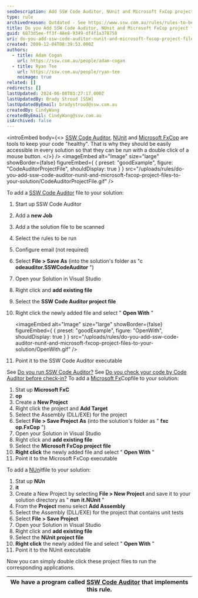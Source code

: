 ```yaml
---
seoDescription: Add SSW Code Auditor, NUnit and Microsoft FxCop project files to your solution for effortless code auditing.
type: rule
archivedreason: Outdated - See https://www.ssw.com.au/rules/rules-to-better-unit-tests/
title: Do you Add SSW Code Auditor, NUnit and Microsoft FxCop project files to your Solution
guid: 6873d5ee-ff3f-48e8-9349-df4f1a378750
uri: do-you-add-ssw-code-auditor-nunit-and-microsoft-fxcop-project-files-to-your-solution
created: 2009-12-04T08:39:53.000Z
authors:
  - title: Adam Cogan
    url: https://ssw.com.au/people/adam-cogan
  - title: Ryan Tee
    url: https://ssw.com.au/people/ryan-tee
    noimage: true
related: []
redirects: []
lastUpdated: 2024-06-08T03:27:17.000Z
lastUpdatedBy: Brady Stroud [SSW]
lastUpdatedByEmail: bradystroud@ssw.com.au
createdBy: CindyWang
createdByEmail: CindyWang@ssw.com.au
isArchived: false
---
```


<introEmbed
  body={<>
[SSW Code Auditor](http://www.ssw.com.au/ssw/CodeAuditor/Default.aspx), [NUnit](http://www.ssw.com.au/ssw/Standards/DeveloperGeneral/netTools.aspx#NUnit) and [Microsoft FxCop](http://www.ssw.com.au/ssw/Standards/DeveloperGeneral/netTools.aspx#FxCop) are tools to keep your code "healthy". That is why they should be easily accessible in every solution so that they can be run with a double click of a mouse button.
  </>}
/>
<imageEmbed
  alt="Image"
  size="large"
  showBorder={false}
  figureEmbed={ {
    preset: "goodExample",
    figure: "CodeAuditorProjectFile",
    shouldDisplay: true
  } }
  src="/uploads/rules/do-you-add-ssw-code-auditor-nunit-and-microsoft-fxcop-project-files-to-your-solution/CodeAuditorProjectFile.gif"
/>

To add a [SSW Code Auditor](http://www.ssw.com.au/ssw/CodeAuditor/Default.aspx) file to your solution:

1. Start up SSW Code Auditor
2. Add a **new Job**
3. Add a the solution file to be scanned
4. Select the rules to be run
5. Configure email (not required)
6. Select **File &gt; Save As** (into the solution's folder as "c **odeauditor.SSWCodeAuditor** ")
7. Open your Solution in Visual Studio
8. Right click and **add existing file**
9. Select the **SSW Code Auditor project file**
10. Right click the newly added file and select " **Open With** "

    <imageEmbed
  alt="Image"
  size="large"
  showBorder={false}
  figureEmbed={ {
    preset: "goodExample",
    figure: "OpenWith",
    shouldDisplay: true
  } }
  src="/uploads/rules/do-you-add-ssw-code-auditor-nunit-and-microsoft-fxcop-project-files-to-your-solution/OpenWith.gif"
/>

11. Point it to the SSW Code Auditor executable

See [Do you run SSW Code Auditor?](/do-you-add-ssw-code-auditor-nunit-and-microsoft-fxcop-project-files-to-your-solution)
See [Do you check your code by Code Auditor before check-in?](/do-you-add-ssw-code-auditor-nunit-and-microsoft-fxcop-project-files-to-your-solution)
To add a [Microsoft Fx](http://www.ssw.com.au/ssw/Standards/DeveloperGeneral/netTools.aspx#FxCop)Copfile to your solution:

1. Stat up **Microsoft FxC**
2. **op**
3. Create a **New Project**
4. Right click the project and **Add Target**
5. Select the Assembly (DLL/EXE) for the project
6. Select **File &gt; Save Project As** (into the solution's folder as " **fxc** **op.FxCop** ")
7. Open your Solution in Visual Studio
8. Right click and **add existing file**
9. Select the **Microsoft FxCop project file**
10. **Right click** the newly added file and select " **Open With** "
11. Point it to the Microsoft FxCop executable

To add a [NUn](http://www.ssw.com.au/ssw/Standards/DeveloperGeneral/netTools.aspx#NUnit)itfile to your solution:

1. Stat up **NUn**
2. **it**
3. Create a New Project by selecting **File &gt; New Project** and save it to your solution directory as " **nun** **it.NUnit** "
4. From the **Project** menu select **Add Assembly**
5. Select the Assembly (DLL/EXE) for the project that contains unit tests
6. Select **File &gt; Save Project**
7. Open your Solution in Visual Studio
8. Right click and **add existing file**
9. Select the **NUnit project file**
10. **Right click** the newly added file and select " **Open With** "
11. Point it to the NUnit executable

Now you can simply double click these project files to run the corresponding applications.

| We have a program called [SSW Code Auditor](http://www.ssw.com.au/ssw/CodeAuditor/Default.aspx) that implements this rule. |
| -------------------------------------------------------------------------------------------------------------------------- |
